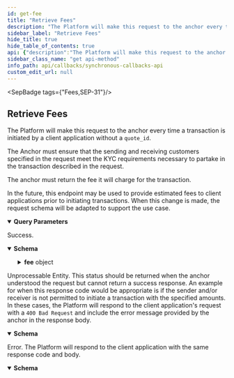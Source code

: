 ```yaml
---
id: get-fee
title: "Retrieve Fees"
description: "The Platform will make this request to the anchor every time a transaction is initiated by a client application"
sidebar_label: "Retrieve Fees"
hide_title: true
hide_table_of_contents: true
api: {"description":"The Platform will make this request to the anchor every time a transaction is initiated by a client application\nwithout a `quote_id`.\n\nThe Anchor must ensure that the sending and receiving customers specified in the request meet the KYC requirements\nnecessary to partake in the transaction described in the request.\n\nThe anchor must return the fee it will charge for the transaction.\n\nIn the future, this endpoint may be used to provide estimated fees to client applications prior to initiating transactions.\nWhen this change is made, the request schema will be adapted to support the use case.\n","tags":["Fees","SEP-31"],"operationId":"getFee","parameters":[{"in":"query","name":"send_asset","description":"The asset the client application will send to the anchor in exchange for `receive_asset` in \n[Asset Identification Format](https://github.com/stellar/stellar-protocol/blob/master/ecosystem/sep-0038.md#asset-identification-format).\n","schema":{"type":"string"},"required":true},{"in":"query","name":"receive_asset","description":"The asset the that the anchor will send in exchange for `send_asset` in \n[Asset Identification Format](https://github.com/stellar/stellar-protocol/blob/master/ecosystem/sep-0038.md#asset-identification-format).\n","schema":{"type":"string"},"required":true},{"in":"query","name":"send_amount","description":"The amount of `send_asset` the client application will send in exchange for `receive_asset`. One of `send_amount` \nor `receive_amount` will always be included in the request. If the client application specified a `quote_id` in \nits transaction creation request, both amounts specified in the referenced quote will be passed.\n","schema":{"type":"string"}},{"in":"query","name":"receive_amount","description":"The amount of `receive_asset` the anchor will send in exchange for `send_asset`. One of `send_amount` or \n`receive_amount` will always be included in the request. If the client application specified a `quote_id` in its \ntransaction creation request, both amounts specified in the referenced quote will be passed.\n","schema":{"type":"string"}},{"in":"query","name":"client_id","description":"An identifier for the client application making the request. This ID can be used to offer different fees to different clients.\nA client ID it the Stellar account of a sending anchor: In SEP-31, the `client_id` should match the account of a known SEP-31 sending anchor match the one used to authenticate via SEP-10.\n","schema":{"type":"string"},"required":true},{"in":"query","name":"sender_id","description":"The SEP-12 customer ID of the sending user.\n","schema":{"type":"string"},"required":true},{"in":"query","name":"receiver_id","description":"The SEP-12 customer ID of the receiving user.\n","schema":{"type":"string"},"required":true}],"responses":{"200":{"description":"Success.","content":{"application/json":{"schema":{"type":"object","properties":{"fee":{"type":"object","required":["amount","asset"],"properties":{"amount":{"type":"string"},"asset":{"type":"string"}},"title":"Amount"}},"title":"FeeResponse"}}}},"422":{"description":"Unprocessable Entity. This status should be returned when the anchor understood the request but cannot \nreturn a success response. An example for when this response code would be appropriate is if the sender \nand/or receiver is not permitted to initiate a transaction with the specified amounts. In these cases, \nthe Platform will respond to the client application's request with a `400 Bad Request` and include the \nerror message provided by the anchor in the response body.\n","content":{"application/json":{"schema":{"type":"object","properties":{"error":{"type":"string"},"id":{"type":"string"}},"required":["error"],"title":"Error"}}}},"500":{"description":"Error. The Platform will respond to the client application with the same response code and body.","content":{"application/json":{"schema":{"type":"object","properties":{"error":{"type":"string"},"id":{"type":"string"}},"required":["error"],"title":"Error"}}}}},"method":"get","path":"/fee","info":{"version":"2.0.0","description":"The Synchronous Callbacks API specification for the Stellar Anchor Platform project.\n\nThe Synchronous Callbacks API defines requests made by the Platform while it is processing a request from a client application. The \nanchor's responses to these requests affect the Platform responses to the client application.\n","title":"Synchronous Callbacks API"},"postman":{"name":"Retrieve Fees","description":{"content":"The Platform will make this request to the anchor every time a transaction is initiated by a client application\nwithout a `quote_id`.\n\nThe Anchor must ensure that the sending and receiving customers specified in the request meet the KYC requirements\nnecessary to partake in the transaction described in the request.\n\nThe anchor must return the fee it will charge for the transaction.\n\nIn the future, this endpoint may be used to provide estimated fees to client applications prior to initiating transactions.\nWhen this change is made, the request schema will be adapted to support the use case.\n","type":"text/plain"},"url":{"path":["fee"],"host":["{{baseUrl}}"],"query":[{"disabled":false,"description":{"content":"(Required) The asset the client application will send to the anchor in exchange for `receive_asset` in \n[Asset Identification Format](https://github.com/stellar/stellar-protocol/blob/master/ecosystem/sep-0038.md#asset-identification-format).\n","type":"text/plain"},"key":"send_asset","value":""},{"disabled":false,"description":{"content":"(Required) The asset the that the anchor will send in exchange for `send_asset` in \n[Asset Identification Format](https://github.com/stellar/stellar-protocol/blob/master/ecosystem/sep-0038.md#asset-identification-format).\n","type":"text/plain"},"key":"receive_asset","value":""},{"disabled":false,"description":{"content":"The amount of `send_asset` the client application will send in exchange for `receive_asset`. One of `send_amount` \nor `receive_amount` will always be included in the request. If the client application specified a `quote_id` in \nits transaction creation request, both amounts specified in the referenced quote will be passed.\n","type":"text/plain"},"key":"send_amount","value":""},{"disabled":false,"description":{"content":"The amount of `receive_asset` the anchor will send in exchange for `send_asset`. One of `send_amount` or \n`receive_amount` will always be included in the request. If the client application specified a `quote_id` in its \ntransaction creation request, both amounts specified in the referenced quote will be passed.\n","type":"text/plain"},"key":"receive_amount","value":""},{"disabled":false,"description":{"content":"(Required) An identifier for the client application making the request. This ID can be used to offer different fees to different clients.\nA client ID it the Stellar account of a sending anchor: In SEP-31, the `client_id` should match the account of a known SEP-31 sending anchor match the one used to authenticate via SEP-10.\n","type":"text/plain"},"key":"client_id","value":""},{"disabled":false,"description":{"content":"(Required) The SEP-12 customer ID of the sending user.\n","type":"text/plain"},"key":"sender_id","value":""},{"disabled":false,"description":{"content":"(Required) The SEP-12 customer ID of the receiving user.\n","type":"text/plain"},"key":"receiver_id","value":""}],"variable":[]},"header":[{"key":"Accept","value":"application/json"}],"method":"GET"}}
sidebar_class_name: "get api-method"
info_path: api/callbacks/synchronous-callbacks-api
custom_edit_url: null
---
```



<SepBadge tags={"Fees,SEP-31"}/>


## Retrieve Fees



The Platform will make this request to the anchor every time a transaction is initiated by a client application
without a `quote_id`.

The Anchor must ensure that the sending and receiving customers specified in the request meet the KYC requirements
necessary to partake in the transaction described in the request.

The anchor must return the fee it will charge for the transaction.

In the future, this endpoint may be used to provide estimated fees to client applications prior to initiating transactions.
When this change is made, the request schema will be adapted to support the use case.


<details style={{"marginBottom":"1rem"}} data-collapsed={false} open={true}><summary style={{}}><strong>Query Parameters</strong></summary><div><ul><ParamsItem className={"paramsItem"} param={{"in":"query","name":"send_asset","description":"The asset the client application will send to the anchor in exchange for `receive_asset` in \n[Asset Identification Format](https://github.com/stellar/stellar-protocol/blob/master/ecosystem/sep-0038.md#asset-identification-format).\n","schema":{"type":"string"},"required":true}}></ParamsItem><ParamsItem className={"paramsItem"} param={{"in":"query","name":"receive_asset","description":"The asset the that the anchor will send in exchange for `send_asset` in \n[Asset Identification Format](https://github.com/stellar/stellar-protocol/blob/master/ecosystem/sep-0038.md#asset-identification-format).\n","schema":{"type":"string"},"required":true}}></ParamsItem><ParamsItem className={"paramsItem"} param={{"in":"query","name":"send_amount","description":"The amount of `send_asset` the client application will send in exchange for `receive_asset`. One of `send_amount` \nor `receive_amount` will always be included in the request. If the client application specified a `quote_id` in \nits transaction creation request, both amounts specified in the referenced quote will be passed.\n","schema":{"type":"string"}}}></ParamsItem><ParamsItem className={"paramsItem"} param={{"in":"query","name":"receive_amount","description":"The amount of `receive_asset` the anchor will send in exchange for `send_asset`. One of `send_amount` or \n`receive_amount` will always be included in the request. If the client application specified a `quote_id` in its \ntransaction creation request, both amounts specified in the referenced quote will be passed.\n","schema":{"type":"string"}}}></ParamsItem><ParamsItem className={"paramsItem"} param={{"in":"query","name":"client_id","description":"An identifier for the client application making the request. This ID can be used to offer different fees to different clients.\nA client ID it the Stellar account of a sending anchor: In SEP-31, the `client_id` should match the account of a known SEP-31 sending anchor match the one used to authenticate via SEP-10.\n","schema":{"type":"string"},"required":true}}></ParamsItem><ParamsItem className={"paramsItem"} param={{"in":"query","name":"sender_id","description":"The SEP-12 customer ID of the sending user.\n","schema":{"type":"string"},"required":true}}></ParamsItem><ParamsItem className={"paramsItem"} param={{"in":"query","name":"receiver_id","description":"The SEP-12 customer ID of the receiving user.\n","schema":{"type":"string"},"required":true}}></ParamsItem></ul></div></details><div><ApiTabs><TabItem label={"200"} value={"200"}><div>

Success.

</div><div><MimeTabs schemaType={"response"}><TabItem label={"application/json"} value={"application/json"}><SchemaTabs><TabItem label={"Schema"} value={"Schema"}><details style={{}} data-collapsed={false} open={true}><summary style={{"textAlign":"left"}}><strong>Schema</strong></summary><div style={{"textAlign":"left","marginLeft":"1rem"}}></div><ul style={{"marginLeft":"1rem"}}><SchemaItem collapsible={true} className={"schemaItem"}><details style={{}}><summary style={{}}><strong>fee</strong><span style={{"opacity":"0.6"}}> object</span></summary><div style={{"marginLeft":"1rem"}}><SchemaItem collapsible={false} name={"amount"} required={true} schemaName={"string"} qualifierMessage={undefined} schema={{"type":"string"}}></SchemaItem><SchemaItem collapsible={false} name={"asset"} required={true} schemaName={"string"} qualifierMessage={undefined} schema={{"type":"string"}}></SchemaItem></div></details></SchemaItem></ul></details></TabItem><TabItem label={"Example (from schema)"} value={"Example (from schema)"}><ResponseSamples responseExample={"{\n  \"fee\": {\n    \"amount\": \"string\",\n    \"asset\": \"string\"\n  }\n}"} language={"json"}></ResponseSamples></TabItem></SchemaTabs></TabItem></MimeTabs></div></TabItem><TabItem label={"422"} value={"422"}><div>

Unprocessable Entity. This status should be returned when the anchor understood the request but cannot 
return a success response. An example for when this response code would be appropriate is if the sender 
and/or receiver is not permitted to initiate a transaction with the specified amounts. In these cases, 
the Platform will respond to the client application's request with a `400 Bad Request` and include the 
error message provided by the anchor in the response body.


</div><div><MimeTabs schemaType={"response"}><TabItem label={"application/json"} value={"application/json"}><SchemaTabs><TabItem label={"Schema"} value={"Schema"}><details style={{}} data-collapsed={false} open={true}><summary style={{"textAlign":"left"}}><strong>Schema</strong></summary><div style={{"textAlign":"left","marginLeft":"1rem"}}></div><ul style={{"marginLeft":"1rem"}}><SchemaItem collapsible={false} name={"error"} required={true} schemaName={"string"} qualifierMessage={undefined} schema={{"type":"string"}}></SchemaItem><SchemaItem collapsible={false} name={"id"} required={false} schemaName={"string"} qualifierMessage={undefined} schema={{"type":"string"}}></SchemaItem></ul></details></TabItem><TabItem label={"Example (from schema)"} value={"Example (from schema)"}><ResponseSamples responseExample={"{\n  \"error\": \"string\",\n  \"id\": \"string\"\n}"} language={"json"}></ResponseSamples></TabItem></SchemaTabs></TabItem></MimeTabs></div></TabItem><TabItem label={"500"} value={"500"}><div>

Error. The Platform will respond to the client application with the same response code and body.

</div><div><MimeTabs schemaType={"response"}><TabItem label={"application/json"} value={"application/json"}><SchemaTabs><TabItem label={"Schema"} value={"Schema"}><details style={{}} data-collapsed={false} open={true}><summary style={{"textAlign":"left"}}><strong>Schema</strong></summary><div style={{"textAlign":"left","marginLeft":"1rem"}}></div><ul style={{"marginLeft":"1rem"}}><SchemaItem collapsible={false} name={"error"} required={true} schemaName={"string"} qualifierMessage={undefined} schema={{"type":"string"}}></SchemaItem><SchemaItem collapsible={false} name={"id"} required={false} schemaName={"string"} qualifierMessage={undefined} schema={{"type":"string"}}></SchemaItem></ul></details></TabItem><TabItem label={"Example (from schema)"} value={"Example (from schema)"}><ResponseSamples responseExample={"{\n  \"error\": \"string\",\n  \"id\": \"string\"\n}"} language={"json"}></ResponseSamples></TabItem></SchemaTabs></TabItem></MimeTabs></div></TabItem></ApiTabs></div>
